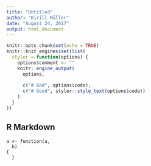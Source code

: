 ```yaml
---
title: "Untitled"
author: "Kirill Müller"
date: "August 24, 2017"
output: html_document
---
```


```r
knitr::opts_chunk$set(echo = TRUE)
knitr::knit_engines$set(list(
  styler = function(options) {
    options$comment <- ""
    knitr::engine_output(
      options,
      
      c("# Bad", options$code),
      c("# Good", styler::style_text(options$code))
    )
  }
))
```

## R Markdown

```styler
a <- function(a,
  b)
{
  }
```

